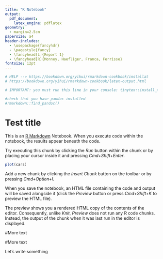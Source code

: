 ```yaml
---
title: "R Notebook"
output: 
  pdf_document:
    latex_engine: pdflatex
geometry: 
  - margin=2.5cm
papersize: a4
header-includes:
  - \usepackage{fancyhdr}
  - \pagestyle{fancy}
  - \fancyhead[L]{Report 1}
  - \fancyhead[R]{Monney, Haefliger, Franca, Ferrisse}
fontsize: 12pt
---
```

```r
# HELP --> https://bookdown.org/yihui/rmarkdown-cookbook/installat
# https://bookdown.org/yihui/rmarkdown-cookbook/latex-output.html

# IMPORTANT: you must run this line in your console: tinytex::install_tinytex()ion.html

#check that you have pandoc installed
#rmarkdown::find_pandoc()
```
# Test title

This is an [R Markdown](http://rmarkdown.rstudio.com) Notebook. When you execute code within the notebook, the results appear beneath the code. 

Try executing this chunk by clicking the *Run* button within the chunk or by placing your cursor inside it and pressing *Cmd+Shift+Enter*. 

```r
plot(cars)
```

Add a new chunk by clicking the *Insert Chunk* button on the toolbar or by pressing *Cmd+Option+I*.

When you save the notebook, an HTML file containing the code and output will be saved alongside it (click the *Preview* button or press *Cmd+Shift+K* to preview the HTML file). 

The preview shows you a rendered HTML copy of the contents of the editor. Consequently, unlike *Knit*, *Preview* does not run any R code chunks. Instead, the output of the chunk when it was last run in the editor is displayed.

#More text

#More text

Let's write something
